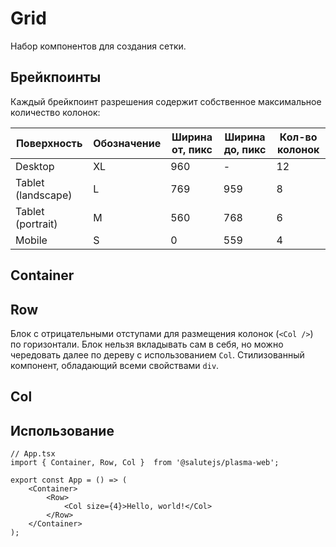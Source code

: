 


<Meta title="Layout/Grid" />

# Grid
Набор компонентов для создания сетки.

<Canvas>
    <Story name="Default" story={stories.Default} />
</Canvas>

## Брейкпоинты
Каждый брейкпоинт разрешения содержит собственное максимальное количество колонок:

| Поверхность        | Обозначение | Ширина от, пикс | Ширина до, пикс | Кол-во колонок |
| ------------------ |-------------| --------------- | --------------- | -------------- |
| Desktop            | XL          | 960             | -               | 12             |
| Tablet (landscape) | L           | 769             | 959             | 8              |
| Tablet (portrait)  | M           | 560             | 768             | 6              |
| Mobile             | S           | 0               | 559             | 4              |

## Container
<Description of={Container} />

## Row
Блок с отрицательными отступами для размещения колонок (``<Col />``) по горизонтали.
Блок нельзя вкладывать сам в себя, но можно чередовать далее по дереву с использованием ``Col``.
Стилизованный компонент, обладающий всеми свойствами ``div``.

## Col
<Description of={Col} />
<Props of={Col} />

## Использование

```tsx
// App.tsx
import { Container, Row, Col }  from '@salutejs/plasma-web';

export const App = () => (
    <Container>
        <Row>
            <Col size={4}>Hello, world!</Col>
        </Row>
    </Container>
);
```
